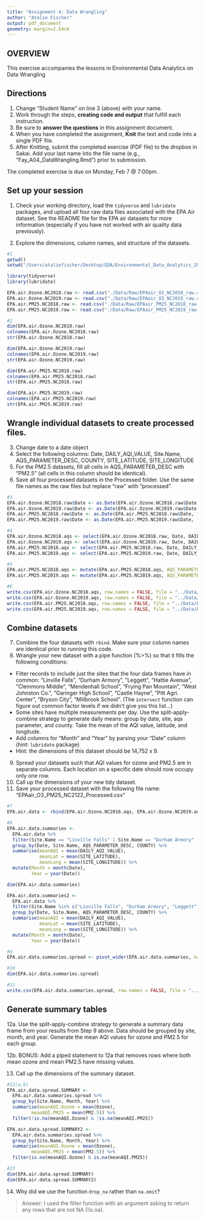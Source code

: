 ```yaml
---
title: "Assignment 4: Data Wrangling"
author: "Atalie Fischer"
output: pdf_document
geometry: margin=2.54cm
---
```


## OVERVIEW

This exercise accompanies the lessons in Environmental Data Analytics on Data Wrangling 

## Directions
1. Change "Student Name" on line 3 (above) with your name.
2. Work through the steps, **creating code and output** that fulfill each instruction.
3. Be sure to **answer the questions** in this assignment document.
4. When you have completed the assignment, **Knit** the text and code into a single PDF file.
5. After Knitting, submit the completed exercise (PDF file) to the dropbox in Sakai. Add your last name into the file name (e.g., "Fay_A04_DataWrangling.Rmd") prior to submission.

The completed exercise is due on Monday, Feb 7 @ 7:00pm.

## Set up your session 
1. Check your working directory, load the `tidyverse` and `lubridate` packages, and upload all four raw data files associated with the EPA Air dataset. See the README file for the EPA air datasets for more information (especially if you have not worked with air quality data previously). 

2. Explore the dimensions, column names, and structure of the datasets. 

```r
#1
getwd()
setwd("/Users/ataliefischer/Desktop/EDA/Environmental_Data_Analytics_2022/")

library(tidyverse)
library(lubridate)

EPA.air.Ozone.NC2018.raw <- read.csv("./Data/Raw/EPAair_O3_NC2018_raw.csv", stringsAsFactors = TRUE)
EPA.air.Ozone.NC2019.raw <- read.csv("./Data/Raw/EPAair_O3_NC2019_raw.csv", stringsAsFactors = TRUE)
EPA.air.PM25.NC2018.raw <- read.csv("./Data/Raw/EPAair_PM25_NC2018_raw.csv", stringsAsFactors = TRUE) 
EPA.air.PM25.NC2019.raw <- read.csv("./Data/Raw/EPAair_PM25_NC2019_raw.csv", stringsAsFactors = TRUE)

#2
dim(EPA.air.Ozone.NC2018.raw)
colnames(EPA.air.Ozone.NC2018.raw)
str(EPA.air.Ozone.NC2018.raw)

dim(EPA.air.Ozone.NC2019.raw)
colnames(EPA.air.Ozone.NC2019.raw)
str(EPA.air.Ozone.NC2019.raw)

dim(EPA.air.PM25.NC2018.raw)
colnames(EPA.air.PM25.NC2018.raw)
str(EPA.air.PM25.NC2018.raw)

dim(EPA.air.PM25.NC2019.raw)
colnames(EPA.air.PM25.NC2019.raw)
str(EPA.air.PM25.NC2019.raw)

```

## Wrangle individual datasets to create processed files.
3. Change date to a date object
4. Select the following columns: Date, DAILY_AQI_VALUE, Site.Name, AQS_PARAMETER_DESC, COUNTY, SITE_LATITUDE, SITE_LONGITUDE
5. For the PM2.5 datasets, fill all cells in AQS_PARAMETER_DESC with "PM2.5" (all cells in this column should be identical).
6. Save all four processed datasets in the Processed folder. Use the same file names as the raw files but replace "raw" with "processed".

```r
#3
EPA.air.Ozone.NC2018.raw$Date <- as.Date(EPA.air.Ozone.NC2018.raw$Date, format = "%m/%d/%Y")
EPA.air.Ozone.NC2019.raw$Date <- as.Date(EPA.air.Ozone.NC2019.raw$Date, format = "%m/%d/%Y")
EPA.air.PM25.NC2018.raw$Date <- as.Date(EPA.air.PM25.NC2018.raw$Date, format = "%m/%d/%Y")
EPA.air.PM25.NC2019.raw$Date <- as.Date(EPA.air.PM25.NC2019.raw$Date, format = "%m/%d/%Y")

#4
EPA.air.Ozone.NC2018.aqs <- select(EPA.air.Ozone.NC2018.raw, Date, DAILY_AQI_VALUE, Site.Name, AQS_PARAMETER_DESC, COUNTY, SITE_LATITUDE, SITE_LONGITUDE)
EPA.air.Ozone.NC2019.aqs <- select(EPA.air.Ozone.NC2019.raw, Date, DAILY_AQI_VALUE, Site.Name, AQS_PARAMETER_DESC, COUNTY, SITE_LATITUDE, SITE_LONGITUDE)
EPA.air.PM25.NC2018.aqs <- select(EPA.air.PM25.NC2018.raw, Date, DAILY_AQI_VALUE, Site.Name, AQS_PARAMETER_DESC, COUNTY, SITE_LATITUDE, SITE_LONGITUDE)
EPA.air.PM25.NC2019.aqs <- select(EPA.air.PM25.NC2019.raw, Date, DAILY_AQI_VALUE, Site.Name, AQS_PARAMETER_DESC, COUNTY, SITE_LATITUDE, SITE_LONGITUDE)

#5
EPA.air.PM25.NC2018.aqs <- mutate(EPA.air.PM25.NC2018.aqs, AQS_PARAMETER_DESC = "PM2.5")
EPA.air.PM25.NC2019.aqs <- mutate(EPA.air.PM25.NC2019.aqs, AQS_PARAMETER_DESC = "PM2.5")

#6
write.csv(EPA.air.Ozone.NC2018.aqs, row.names = FALSE, file = "../Data/Processed/EPAair_O3_NC2018_processed.csv")
write.csv(EPA.air.Ozone.NC2019.aqs, row.names = FALSE, file = "../Data/Processed/EPAair_O3_NC2019_processed.csv")
write.csv(EPA.air.PM25.NC2018.aqs, row.names = FALSE, file = "../Data/Processed/EPAair_PM25_NC2018_processed.csv")
write.csv(EPA.air.PM25.NC2019.aqs, row.names = FALSE, file = "../Data/Processed/EPAair_PM25_NC2019_processed.csv")

```


## Combine datasets
7. Combine the four datasets with `rbind`. Make sure your column names are identical prior to running this code. 
8. Wrangle your new dataset with a pipe function (%>%) so that it fills the following conditions: 

* Filter records to include just the sites that the four data frames have in common: "Linville Falls", "Durham Armory", "Leggett", "Hattie Avenue", "Clemmons Middle", "Mendenhall School", "Frying Pan Mountain", "West Johnston Co.", "Garinger High School", "Castle Hayne", "Pitt Agri. Center", "Bryson City", "Millbrook School". (The `intersect` function can figure out common factor levels if we didn't give you this list...)
* Some sites have multiple measurements per day. Use the split-apply-combine strategy to generate daily means: group by date, site, aqs parameter, and county. Take the mean of the AQI value, latitude, and longitude.
* Add columns for "Month" and "Year" by parsing your "Date" column (hint: `lubridate` package)
* Hint: the dimensions of this dataset should be 14,752 x 9.

9. Spread your datasets such that AQI values for ozone and PM2.5 are in separate columns. Each location on a specific date should now occupy only one row.
10. Call up the dimensions of your new tidy dataset.
11. Save your processed dataset with the following file name: "EPAair_O3_PM25_NC2122_Processed.csv"

```r
#7
EPA.air.data <- rbind(EPA.air.Ozone.NC2018.aqs, EPA.air.Ozone.NC2019.aqs, EPA.air.PM25.NC2018.aqs, EPA.air.PM25.NC2019.aqs)

#8
EPA.air.data.summaries <-
  EPA.air.data %>% 
  filter(Site.Name == "Linville Falls" | Site.Name == "Durham Armory" | Site.Name == "Leggett" | Site.Name == "Hattie Avenue" | Site.Name == "Clemmons Middle" | Site.Name == "Mendenhall School" | Site.Name == "Frying Pan Mountain" | Site.Name == "West Johnston Co." | Site.Name == "Garinger High School" | Site.Name == "Castle Hayne" | Site.Name == "Pitt Agri. Center" | Site.Name == "Bryson City" | Site.Name == "Millbrook School") %>% 
  group_by(Date, Site.Name, AQS_PARAMETER_DESC, COUNTY) %>% 
  summarise(meanAQI = mean(DAILY_AQI_VALUE),
            meanLat = mean(SITE_LATITUDE),
            meanLong = mean(SITE_LONGITUDE)) %>% 
  mutate(Month = month(Date),
         Year = year(Date))

dim(EPA.air.data.summaries)

EPA.air.data.summaries2 <-
  EPA.air.data %>% 
  filter(Site.Name %in% c("Linville Falls", "Durham Armory", "Leggett", "Hattie Avenue", "Clemmons Middle", "Mendenhall School", "Frying Pan Mountain", "West Johnston Co.", "Garinger High School", "Castle Hayne", "Pitt Agri. Center", "Bryson City", "Millbrook School")) %>% 
  group_by(Date, Site.Name, AQS_PARAMETER_DESC, COUNTY) %>% 
  summarise(meanAQI = mean(DAILY_AQI_VALUE),
            meanLat = mean(SITE_LATITUDE),
            meanLong = mean(SITE_LONGITUDE)) %>% 
  mutate(Month = month(Date),
         Year = year(Date))

#9
EPA.air.data.summaries.spread <- pivot_wider(EPA.air.data.summaries, names_from = AQS_PARAMETER_DESC, values_from = meanAQI)

#10
dim(EPA.air.data.summaries.spread)

#11
write.csv(EPA.air.data.summaries.spread, row.names = FALSE, file = "../Data/Processed/EPAair_O3_PM25_NC2122_Processed.csv")
```


## Generate summary tables
12a. Use the split-apply-combine strategy to generate a summary data frame from your results from Step 9 above. Data should be grouped by site, month, and year. Generate the mean AQI values for ozone and PM2.5 for each group. 

12b. BONUS: Add a piped statement to 12a that removes rows where both mean ozone and mean PM2.5 have missing values. 

13. Call up the dimensions of the summary dataset.


```r
#12(a,b)
EPA.air.data.spread.SUMMARY <- 
  EPA.air.data.summaries.spread %>% 
  group_by(Site.Name, Month, Year) %>% 
  summarise(meanAQI.Ozone = mean(Ozone),
         meanAQI.PM25 = mean(PM2.5)) %>% 
  filter(!is.na(meanAQI.Ozone) & !is.na(meanAQI.PM25))

EPA.air.data.spread.SUMMARY2 <- 
  EPA.air.data.summaries.spread %>% 
  group_by(Site.Name, Month, Year) %>% 
  summarise(meanAQI.Ozone = mean(Ozone),
         meanAQI.PM25 = mean(PM2.5)) %>% 
  filter(is.na(meanAQI.Ozone) & is.na(meanAQI.PM25))

#13
dim(EPA.air.data.spread.SUMMARY)
dim(EPA.air.data.spread.SUMMARY2)
```

14. Why did we use the function `drop_na` rather than `na.omit`?

> Answer: I used the filter function with an argument asking to return any rows that are not NA (!is.na). 
